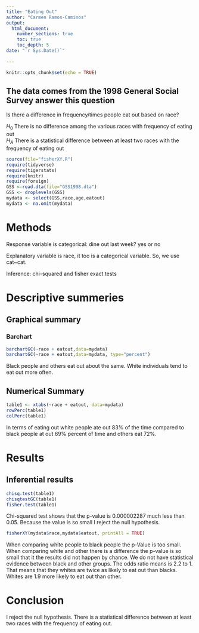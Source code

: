 ```yaml
---
title: "Eating Out"
author: "Carmen Ramos-Caminos"
output: 
  html_document:
    number_sections: true
    toc: true
    toc_depth: 5
date: "`r Sys.Date()`"    
    
---
```


```r
knitr::opts_chunk$set(echo = TRUE)
```

## The data comes from the 1998 General Social Survey answer this question   

Is there a difference in frequency/times people eat out based on race?

$H_0$ There is no difference among the various races with frequency of eating out  
$H_A$ There is a statistical difference between at least two races with the frequency of eating out  


```r
source(file="fisherXY.R")
require(tidyverse)
require(tigerstats)
require(knitr)
require(foreign)
GSS <-read.dta(file="GSS1998.dta")
GSS <- droplevels(GSS)
mydata <- select(GSS,race,age,eatout)
mydata <- na.omit(mydata)
```

# Methods
Response variable is categorical:  dine out last week? yes or no

Explanatory variable is race, it too is a categorical variable. So, we use cat~cat. 

Inference: chi-squared and fisher exact tests 

# Descriptive summeries 

## Graphical summary 

### Barchart 

```r
barchartGC(~race + eatout,data=mydata)
barchartGC(~race + eatout,data=mydata, type="percent")

```
  
Black people and others eat out about the same. White individuals tend to eat out more often.  

## Numerical Summary  

```r
table1 <- xtabs(~race + eatout, data=mydata)
rowPerc(table1)
colPerc(table1)
```
  
In terms of eating out white people ate out 83% of the time compared to black people at out 69% percent of time and others eat 72%.  

# Results 

## Inferential results  


```r
chisq.test(table1)
chisqtestGC(table1)
fisher.test(table1)
```
  
Chi-squared test shows that the p-value is 0.000002287 much less than 0.05. Because the value is so small I reject the null hypothesis.  

```r
fisherXY(mydata$race,mydata$eatout, printAll = TRUE)
```
  
When comparing white people to black people the p-Value is too small. When comparing white and other there is a difference the p-value is so small that it the results did not happen by chance.  We do not have statistical evidence between black and other groups. The odds ratio means is 2.2 to 1. That means that they whites are twice as likely to eat out than blacks. Whites are 1.9 more likely to eat out than other.


# Conclusion  

 I reject the null hypothesis. There is a statistical difference between at least two races with the frequency of eating out.  








